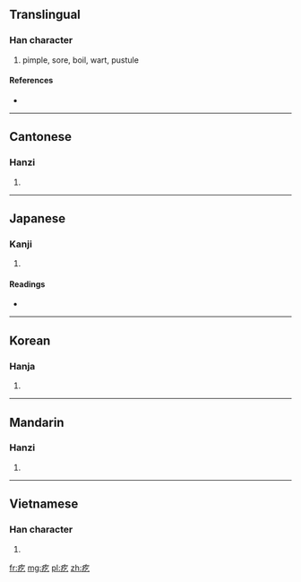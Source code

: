 ==Translingual==

===Han character===
{{Han char|rn=104|rad=疒|as=03|sn=8|four=0011<sub>7</sub>|canj=大人弓 (KON)}}

# pimple, sore, boil, wart, pustule

====References====
* {{Han ref|kx=0769.120|dkj=22032|dj=1179.150|hdz=42660.130|uh=7599|ud=30105|bh=AAB8|bd=43704}}

----

==Cantonese==

===Hanzi===
{{yue-hanzi|jyut=|y=gat6}}

# {{defn|lang=yue|sort=疒03}}

----

==Japanese==

===Kanji===
{{ja-kanji|grade=|rs=疒03}}

# {{defn|lang=ja|sort=疒03}}

====Readings====
* {{ja-readings|on=[[ぎつ]] (gitsu), [[ごち]] (gochi), [[き]] (ki), [[け]] (ke)|kun=[[おろか]] (oroka)|nanori=}}

----

==Korean==

===Hanja===
{{ko-hanja|hangeul=흘|eumhun=|rv=heul|mr=hŭl|y=hul}}

# {{defn|lang=ko|sort=疒03}}

----

==Mandarin==

===Hanzi===
{{cmn-hanzi|pin=[[gē]] ([[ge1]]), [[yì]] ([[yi4]])|wg=ko<sup>1</sup>, i<sup>4</sup>}}

# {{defn|lang=cmn|sort=疒03}}

----

==Vietnamese==

===Han character===
{{vi-hantu|[[ngật]], [[ngất]]|rs=疒03}}

# {{defn|lang=vi|sort=疒03}}

[[fr:疙]]
[[mg:疙]]
[[pl:疙]]
[[zh:疙]]